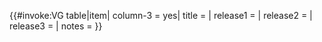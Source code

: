 {{#invoke:VG table|item| column-3 = yes| title = {{{title}}}| release1 = {{{release1}}}| release2 = {{{release2}}}| release3 = {{{release3}}}| notes = {{{notes|}}}}}